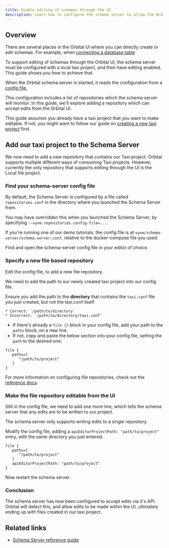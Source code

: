 ```yaml
---
title: Enable editing of schemas through the UI
description: Learn how to configure the schema server to allow the Orbital UI to edit schemas directly
---
```



## Overview

There are several places in the Orbital UI where you can directly create or edit schemas.  For example, when [connecting a database table](/docs/describing-data-sources/databases)

To support editing of schemas through the Orbital UI, the schema server must be configured with a local taxi project, and then have editing enabled.
This guide shows you how to achieve that.

When the Orbital schema server is started, it reads the configuration from a [config file.](/docs/deploying/schema-server/#schema-server-monitored-projects)

This configuration includes a list of repositories which the schema server will monitor.  In this guide, we'll explore adding a repository
which can accept edits from the Orbital UI.

<Callout type='note' title='Before you begin'>

   This guide assumes you already have a taxi project that you want to make editable.
   If not, you might want to follow our guide on [creating a new taxi project](https://taxilang.org/intro/getting-started/) first.

</Callout>


## Add our taxi project to the Schema Server
We now need to add a new repository that contains our Taxi project.
Orbital supports multiple different ways of consuming Taxi projects.  However, currently the only repository
that supports editing through the UI is the Local file project.

### Find your schema-server config file
By default, the Schema Server is configured by a file called `repositories.conf` in the directory where you
launched the Schema Server from.

You may have overridden this when you launched the Schema Server, by specifying `--vyne.repositories.config-file=...`.

If you're running one of our demo tutorials, the config file is at `vyne/schema-server/schema-server.conf`, relative
to the docker-compose file you used.

Find and open the schema-server config file in your editor of choice.

### Specify a new file based repository
Edit the config file, to add a new file repository.

We need to add the path to our newly created taxi project into our config file.

<Callout type='note' title='Use the right path'>

   Ensure you add the path to the **directory** that contains the `taxi.conf` file you just created, but not the taxi.conf itself

    * Correct: `/path/to/directory`
    * Incorrect: `/path/to/directory/taxi.conf`

</Callout>

 * If there's already a `file {}` block in your config file, add your path to the `paths` block, on a new line.
 * If not, copy and paste the below section into your config file, setting the `path` to the desired one:

```HOCON
file {
   paths=[
      "/path/to/project"
   ]
}
```

For more information on configuring file repositories, check out the [reference docs](/docs/deploying/schema-server/#file-repositories).

### Make the file repository editable from the UI
Still in the config file, we need to add one more line, which tells the schema server that any edits are to be written
to our project.

The schema server only supports writing edits to a single repository.

Modify the config file, adding a `apiEditorProjectPath: "path/to/project"` entry, with the same directory you just entered.

```HOCON
file {
   paths=[
      "/path/to/project"
   ]
   apiEditorProjectPath: "path/to/project"
}
```

Now restart the schema server.

### Conclusion
The schema server has now been configured to accept edits via it's API.
Orbital will detect this, and allow edits to be made within the UI, ultimately ending up with files created in our taxi project.

## Related links

 * [Schema Server reference guide](/docs/deploying/schema-server/)
